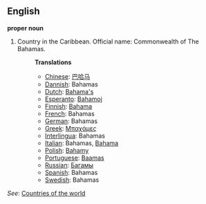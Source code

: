 ==English==

'''proper noun'''

# Country in the Caribbean. Official name: Commonwealth of The Bahamas.
#:'''Translations'''
#:*[[Chinese]]: [[巴哈马]]
#:*[[Dannish]]: Bahamas
#:*[[Dutch]]: [[Bahama's]]
#:*[[Esperanto]]: [[Bahamoj]]
#:*[[Finnish]]: [[Bahama]]
#:*[[French]]: Bahamas
#:*[[German]]: Bahamas
#:*[[Greek]]: [[Μπαχάμες]]
#:*[[Interlingua]]: Bahamas
#:*[[Italian]]: Bahamas, [[Bahama]]
#:*[[Polish]]: [[Bahamy]]
#:*[[Portuguese]]: [[Baamas]]
#:*[[Russian]]: [[Багамы]]
#:*[[Spanish]]: Bahamas
#:*[[Swedish]]: Bahamas

''See'': [[Countries of the world]]
